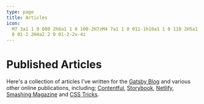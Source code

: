 ```yaml
---
type: page
title: Articles
icon:
  M7 3a1 1 0 000 2h6a1 1 0 100-2H7zM4 7a1 1 0 011-1h10a1 1 0 110 2H5a1 1 0 01-1-1zM2 11a2 2 0 012-2h12a2 2 0 012 2v4a2 2
  0 01-2 2H4a2 2 0 01-2-2v-4z
---
```



# Published Articles

Here's a collection of articles I've written for the [Gatsby Blog](https://www.gatsbyjs.com/contributors/paul-scanlon)
and various other online publications, including; [Contentful](https://www.contentful.com/),
[Storybook](https://storybook.js.org/), [Netlify](https://www.netlify.com/),
[Smashing Magazine](https://www.smashingmagazine.com/) and [CSS Tricks](https://css-tricks.com/).

<AllArticles />
